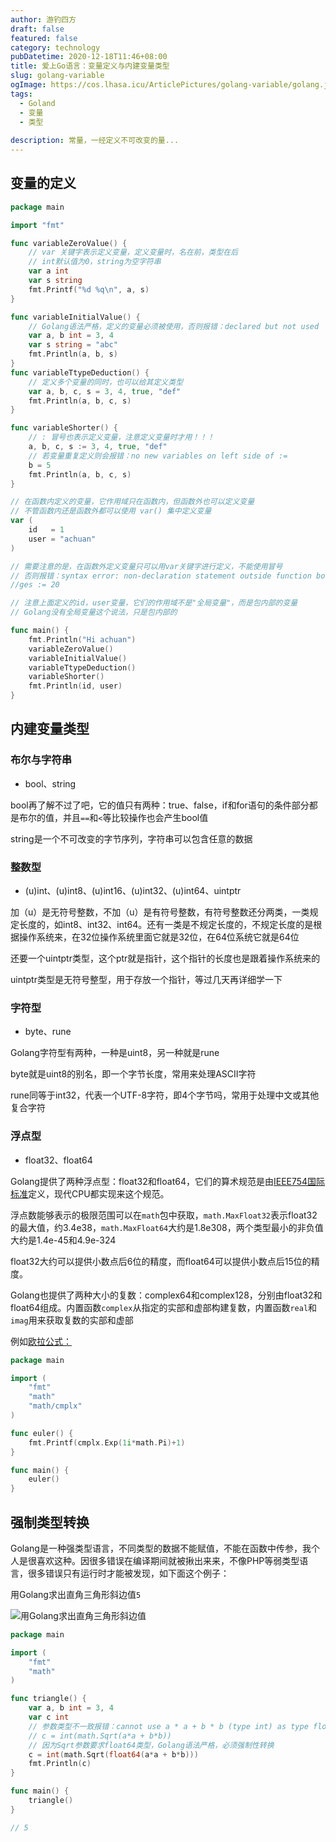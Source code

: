 ```yaml
---
author: 游钓四方
draft: false
featured: false
category: technology
pubDatetime: 2020-12-18T11:46+08:00
title: 爱上Go语言：变量定义与内建变量类型
slug: golang-variable
ogImage: https://cos.lhasa.icu/ArticlePictures/golang-variable/golang.jpg_81
tags:
  - Goland
  - 变量
  - 类型
  
description: 常量，一经定义不可改变的量...
---
```



## 变量的定义

```go
package main

import "fmt"

func variableZeroValue() {
	// var 关键字表示定义变量，定义变量时，名在前，类型在后
	// int默认值为0，string为空字符串
	var a int
	var s string
	fmt.Printf("%d %q\n", a, s)
}

func variableInitialValue() {
	// Golang语法严格，定义的变量必须被使用，否则报错：declared but not used
	var a, b int = 3, 4
	var s string = "abc"
	fmt.Println(a, b, s)
}
func variableTtypeDeduction() {
	// 定义多个变量的同时，也可以给其定义类型
	var a, b, c, s = 3, 4, true, "def"
	fmt.Println(a, b, c, s)
}

func variableShorter() {
	// : 冒号也表示定义变量，注意定义变量时才用！！！
	a, b, c, s := 3, 4, true, "def"
	// 若变量重复定义则会报错：no new variables on left side of :=
	b = 5
	fmt.Println(a, b, c, s)
}

// 在函数内定义的变量，它作用域只在函数内，但函数外也可以定义变量
// 不管函数内还是函数外都可以使用 var() 集中定义变量
var (
	id   = 1
	user = "achuan"
)

// 需要注意的是，在函数外定义变量只可以用var关键字进行定义，不能使用冒号
// 否则报错：syntax error: non-declaration statement outside function body
//ges := 20

// 注意上面定义的id，user变量，它们的作用域不是"全局变量"，而是包内部的变量
// Golang没有全局变量这个说法，只是包内部的

func main() {
	fmt.Println("Hi achuan")
	variableZeroValue()
	variableInitialValue()
	variableTtypeDeduction()
	variableShorter()
	fmt.Println(id, user)
}
```

## 内建变量类型

### 布尔与字符串

* bool、string

bool再了解不过了吧，它的值只有两种：true、false，if和for语句的条件部分都是布尔的值，并且`==`和`<`等比较操作也会产生bool值

string是一个不可改变的字节序列，字符串可以包含任意的数据



### 整数型

* (u)int、(u)int8、(u)int16、(u)int32、(u)int64、uintptr

加（u）是无符号整数，不加（u）是有符号整数，有符号整数还分两类，一类规定长度的，如int8、int32、int64。还有一类是不规定长度的，不规定长度的是根据操作系统来，在32位操作系统里面它就是32位，在64位系统它就是64位

还要一个uintptr类型，这个ptr就是指针，这个指针的长度也是跟着操作系统来的

uintptr类型是无符号整型，用于存放一个指针，等过几天再详细学一下



### 字符型

* byte、rune

Golang字符型有两种，一种是uint8，另一种就是rune

byte就是uint8的别名，即一个字节长度，常用来处理ASCII字符

rune同等于int32，代表一个UTF-8字符，即4个字节吗，常用于处理中文或其他复合字符



### 浮点型

* float32、float64

Golang提供了两种浮点型：float32和float64，它们的算术规范是由[IEEE754国际标准](https://zh.wikipedia.org/zh-cn/IEEE_754)定义，现代CPU都实现来这个规范。



浮点数能够表示的极限范围可以在`math`包中获取，`math.MaxFloat32`表示float32的最大值，约3.4e38，`math.MaxFloat64`大约是1.8e308，两个类型最小的非负值大约是1.4e-45和4.9e-324



float32大约可以提供小数点后6位的精度，而float64可以提供小数点后15位的精度。



Golang也提供了两种大小的复数：complex64和complex128，分别由float32和float64组成。内置函数`complex`从指定的实部和虚部构建复数，内置函数`real`和`imag`用来获取复数的实部和虚部

例如[欧拉公式：](https://zh.wikipedia.org/zh-hans/%E6%AC%A7%E6%8B%89%E5%85%AC%E5%BC%8F)

```go
package main

import (
	"fmt"
	"math"
	"math/cmplx"
)

func euler() {
	fmt.Printf(cmplx.Exp(1i*math.Pi)+1)
}

func main() {
	euler()
}
```



## 强制类型转换

Golang是一种强类型语言，不同类型的数据不能赋值，不能在函数中传参，我个人是很喜欢这种。因很多错误在编译期间就被揪出来来，不像PHP等弱类型语言，很多错误只有运行时才能被发现，如下面这个例子：

用Golang求出直角三角形斜边值`5`

<Img src="example.png" alt="用Golang求出直角三角形斜边值" exif={false} caption={false} />

```go
package main

import (
	"fmt"
	"math"
)

func triangle() {
	var a, b int = 3, 4
	var c int
	// 参数类型不一致报错：cannot use a * a + b * b (type int) as type float64 in argument to math.Sqrt
	// c = int(math.Sqrt(a*a + b*b))
	// 因为Sqrt参数要求float64类型，Golang语法严格，必须强制性转换
	c = int(math.Sqrt(float64(a*a + b*b)))
	fmt.Println(c)
}

func main() {
	triangle()
}

// 5
```

